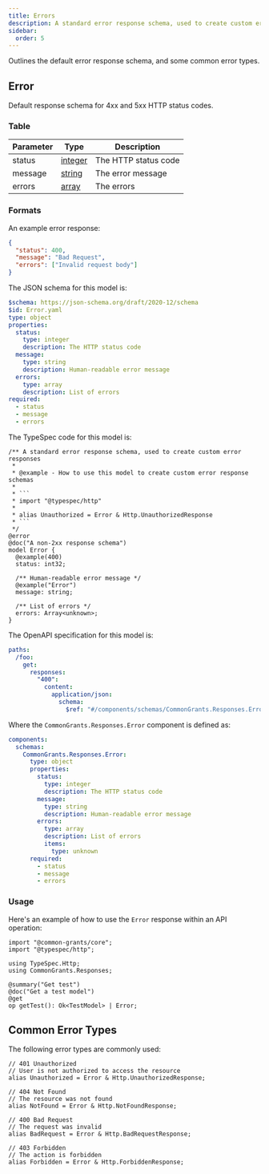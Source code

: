 ```yaml
---
title: Errors
description: A standard error response schema, used to create custom error responses
sidebar:
  order: 5
---
```



Outlines the default error response schema, and some common error types.

## Error

Default response schema for 4xx and 5xx HTTP status codes.

### Table

| Parameter | Type                                       | Description          |
| --------- | ------------------------------------------ | -------------------- |
| status    | [integer](/protocol/types/numeric#integer) | The HTTP status code |
| message   | [string](/protocol/types/string#string)    | The error message    |
| errors    | [array](/protocol/types/other#array)       | The errors           |

### Formats

<Tabs>
  <TabItem label="Example">

An example error response:

```json
{
  "status": 400,
  "message": "Bad Request",
  "errors": ["Invalid request body"]
}
```

  </TabItem>

  <TabItem label="JSON Schema">

The JSON schema for this model is:

```yaml
$schema: https://json-schema.org/draft/2020-12/schema
$id: Error.yaml
type: object
properties:
  status:
    type: integer
    description: The HTTP status code
  message:
    type: string
    description: Human-readable error message
  errors:
    type: array
    description: List of errors
required:
  - status
  - message
  - errors
```

  </TabItem>

  <TabItem label="TypeSpec">

The TypeSpec code for this model is:

````typespec
/** A standard error response schema, used to create custom error responses
 *
 * @example - How to use this model to create custom error response schemas
 *
 * ```
 * import "@typespec/http"
 *
 * alias Unauthorized = Error & Http.UnauthorizedResponse
 * ```
 */
@error
@doc("A non-2xx response schema")
model Error {
  @example(400)
  status: int32;

  /** Human-readable error message */
  @example("Error")
  message: string;

  /** List of errors */
  errors: Array<unknown>;
}
````

  </TabItem>

  <TabItem label="OpenAPI">

The OpenAPI specification for this model is:

```yaml
paths:
  /foo:
    get:
      responses:
        "400":
          content:
            application/json:
              schema:
                $ref: "#/components/schemas/CommonGrants.Responses.Error"
```

Where the `CommonGrants.Responses.Error` component is defined as:

```yaml
components:
  schemas:
    CommonGrants.Responses.Error:
      type: object
      properties:
        status:
          type: integer
          description: The HTTP status code
        message:
          type: string
          description: Human-readable error message
        errors:
          type: array
          description: List of errors
          items:
            type: unknown
      required:
        - status
        - message
        - errors
```

  </TabItem>
</Tabs>

### Usage

Here's an example of how to use the `Error` response within an API operation:

```typespec
import "@common-grants/core";
import "@typespec/http";

using TypeSpec.Http;
using CommonGrants.Responses;

@summary("Get test")
@doc("Get a test model")
@get
op getTest(): Ok<TestModel> | Error;
```

## Common Error Types

The following error types are commonly used:

```typespec
// 401 Unauthorized
// User is not authorized to access the resource
alias Unauthorized = Error & Http.UnauthorizedResponse;

// 404 Not Found
// The resource was not found
alias NotFound = Error & Http.NotFoundResponse;

// 400 Bad Request
// The request was invalid
alias BadRequest = Error & Http.BadRequestResponse;

// 403 Forbidden
// The action is forbidden
alias Forbidden = Error & Http.ForbiddenResponse;
```
